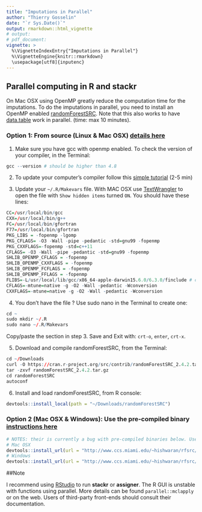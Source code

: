 ```yaml
---
title: "Imputations in Parallel"
author: "Thierry Gosselin"
date: "`r Sys.Date()`"
output: rmarkdown::html_vignette
# output: 
# pdf_document:
vignette: >
  %\VignetteIndexEntry{"Imputations in Parallel"}
  %\VignetteEngine{knitr::rmarkdown}
  \usepackage[utf8]{inputenc}
---
```


## Parallel computing in R and stackr

On Mac OSX using OpenMP greatly reduce the computation time for the imputations.
To do the imputations in parallel, you need to install an OpenMP enabled [randomForestSRC](http://www.ccs.miami.edu/~hishwaran/rfsrc.html).
Note that this also works to have 
[data.table](https://github.com/Rdatatable/data.table) work in parallel. 
(time: max 10 minutes).

### Option 1: From source (Linux & Mac OSX) [details here](http://www.ccs.miami.edu/~hishwaran/rfsrc.html)

1. Make sure you have gcc with openmp enabled. 
To check the version of your compiler, in the Terminal:
```r
gcc --version # should be higher than 4.8
```

2. To update your computer's compiler follow this [simple tutorial](http://gbs-cloud-tutorial.readthedocs.io/en/latest/03_computer_setup.html#update-your-computer-s-compiler) (2-5 min)

3. Update your `~/.R/Makevars` file. With MAC OSX use [TextWrangler](http://www.barebones.com/products/textwrangler/) to open the file with `Show hidden items` turned `ON`. You should have these lines:
```r
CC=/usr/local/bin/gcc
CXX=/usr/local/bin/g++
FC=/usr/local/bin/gfortran
F77=/usr/local/bin/gfortran
PKG_LIBS = -fopenmp -lgomp
PKG_CFLAGS= -O3 -Wall -pipe -pedantic -std=gnu99 -fopenmp
PKG_CXXFLAGS=-fopenmp -std=c++11
CFLAGS= -O3 -Wall -pipe -pedantic -std=gnu99 -fopenmp
SHLIB_OPENMP_CFLAGS = -fopenmp
SHLIB_OPENMP_CXXFLAGS = -fopenmp
SHLIB_OPENMP_FCFLAGS = -fopenmp
SHLIB_OPENMP_FFLAGS = -fopenmp
FLIBS=-L/usr/local/lib/gcc/x86_64-apple-darwin15.6.0/6.3.0/finclude # change according to your computer compiler version
CFLAGS=-mtune=native -g -O2 -Wall -pedantic -Wconversion
CXXFLAGS=-mtune=native -g -O2 -Wall -pedantic -Wconversion
```

4. You don't have the file ? Use sudo nano in the Terminal to create one:
```r
cd ~
sudo mkdir ~/.R
sudo nano ~/.R/Makevars
```
Copy/paste the section in step 3. Save and Exit with: `crt-o`, `enter`, `crt-x`.


5. Download and compile randomForestSRC, from the Terminal:
```r
cd ~/Downloads
curl -O https://cran.r-project.org/src/contrib/randomForestSRC_2.4.2.tar.gz
tar -zxvf randomForestSRC_2.4.2.tar.gz
cd randomForestSRC
autoconf
```

6. Install and load randomForestSRC, from R console:
```r
devtools::install_local(path = "~/Downloads/randomForestSRC")
```

### Option 2 (Mac OSX & Windows): Use the pre-compiled binary [instructions here](http://www.ccs.miami.edu/~hishwaran/rfsrc.html)
```r
# NOTES: their is currently a bug with pre-compiled binaries below. Use option 1 until further notice
# Mac OSX
devtools::install_url(url = "http://www.ccs.miami.edu/~hishwaran/rfsrc/randomForestSRC_2.4.2.tgz")
# Windows
devtools::install_url(url = "http://www.ccs.miami.edu/~hishwaran/rfsrc/randomForestSRC_2.4.2.zip")
```


##Note

I recommend using [RStudio](https://www.rstudio.com/products/rstudio/download/) 
to run **stackr** or **assigner**. The R GUI is unstable with functions using parallel. 
More details can be found `parallel::mclapply` or on the web. 
Users of third-party front-ends should consult their documentation.

